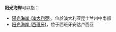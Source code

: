 '''阳光海岸'''可以指：

*[[陽光海岸_(澳大利亞)|陽光海岸 (澳大利亞)]]，位於澳大利亚昆士兰州中南部
*[[阳光海岸_(西班牙)|阳光海岸 (西班牙)]]，位于西班牙安达卢西亚

{{Disambig|Cat=四字消歧义}}